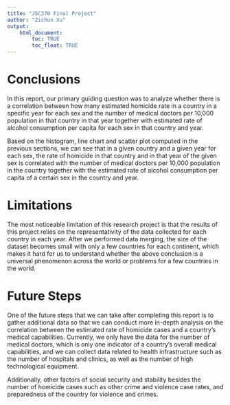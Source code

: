 ```yaml
---
title: "JSC370 Final Project"
author: "Zichun Xu"
output: 
    html_document:
        toc: TRUE
        toc_float: TRUE
---
```



# Conclusions

In this report, our primary guiding question was to analyze whether there is a correlation between how many estimated homicide rate in a country in a specific year for each sex and the number of medical doctors per 10,000 population in that country in that year together with estimated rate of alcohol consumption per capita for each sex in that country and year.

Based on the histogram, line chart and scatter plot computed in the previous sections, we can see that in a given country and a given year for each sex, the rate of homicide in that country and in that year of the given sex is correlated with the number of medical doctors per 10,000 population in the country together with the estimated rate of alcohol consumption per capita of a certain sex in the country and year.

# Limitations

The most noticeable limitation of this research project is that the results of this project relies on the representativity of the data collected for each country in each year. After we performed data merging, the size of the dataset becomes small with only a few countries for each continent, which makes it hard for us to understand whether the above conclusion is a universal phenomenon across the world or problems for a few countries in the world.

# Future Steps

One of the future steps that we can take after completing this report is to gather additional data so that we can conduct more in-depth analysis on the correlation between the estimated rate of homicide cases and a country’s medical capabilities. Currently, we only have the data for the number of medical doctors, which is only one indicator of a country’s overall medical capabilities, and we can collect data related to health infrastructure such as the number of hospitals and clinics, as well as the number of high technological equipment. 

Additionally, other factors of social security and stability besides the number of homicide cases such as other crime and violence case rates, and preparedness of the country for violence and crimes. 

